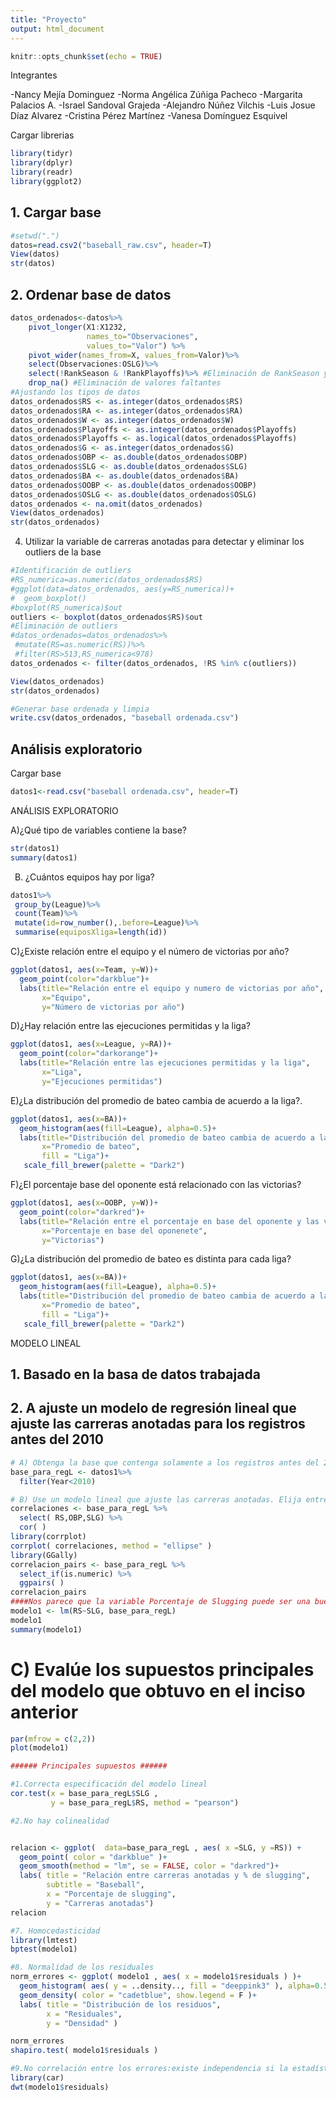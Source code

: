 ```yaml
---
title: "Proyecto"
output: html_document
---
```


```r
knitr::opts_chunk$set(echo = TRUE)
```
Integrantes

-Nancy Mejía Dominguez
-Norma Angélica Zúñiga Pacheco
-Margarita Palacios A.
-Israel Sandoval Grajeda
-Alejandro Núñez Vilchis
-Luis Josue Díaz Alvarez
-Cristina Pérez Martínez
-Vanesa Domínguez Esquivel


Cargar librerias

```r
library(tidyr)
library(dplyr)
library(readr)
library(ggplot2)
```

## 1. Cargar base
```r
#setwd(".")
datos=read.csv2("baseball_raw.csv", header=T)
View(datos)
str(datos)
```

## 2. Ordenar base de datos
```r
datos_ordenados<-datos%>% 
    pivot_longer(X1:X1232,
                 names_to="Observaciones",
                 values_to="Valor") %>% 
    pivot_wider(names_from=X, values_from=Valor)%>%
    select(Observaciones:OSLG)%>%
    select(!RankSeason & !RankPlayoffs)%>% #Eliminación de RankSeason y RankPlayoffs
    drop_na() #Eliminación de valores faltantes
#Ajustando los tipos de datos
datos_ordenados$RS <- as.integer(datos_ordenados$RS)
datos_ordenados$RA <- as.integer(datos_ordenados$RA)
datos_ordenados$W <- as.integer(datos_ordenados$W)
datos_ordenados$Playoffs <- as.integer(datos_ordenados$Playoffs)
datos_ordenados$Playoffs <- as.logical(datos_ordenados$Playoffs)
datos_ordenados$G <- as.integer(datos_ordenados$G)
datos_ordenados$OBP <- as.double(datos_ordenados$OBP)
datos_ordenados$SLG <- as.double(datos_ordenados$SLG)
datos_ordenados$BA <- as.double(datos_ordenados$BA)
datos_ordenados$OOBP <- as.double(datos_ordenados$OOBP)
datos_ordenados$OSLG <- as.double(datos_ordenados$OSLG)
datos_ordenados <- na.omit(datos_ordenados)
View(datos_ordenados)
str(datos_ordenados)

```

4. Utilizar la variable de carreras anotadas para detectar y eliminar los outliers de la base
```r
#Identificación de outliers
#RS_numerica=as.numeric(datos_ordenados$RS)
#ggplot(data=datos_ordenados, aes(y=RS_numerica))+
#  geom_boxplot()
#boxplot(RS_numerica)$out
outliers <- boxplot(datos_ordenados$RS)$out
#Eliminación de outliers
#datos_ordenados=datos_ordenados%>%
 #mutate(RS=as.numeric(RS))%>%
 #filter(RS>513,RS_numerica<978)
datos_ordenados <- filter(datos_ordenados, !RS %in% c(outliers))

View(datos_ordenados)
str(datos_ordenados)

#Generar base ordenada y limpia
write.csv(datos_ordenados, "baseball ordenada.csv") 
```

## Análisis exploratorio
Cargar base
```r
datos1<-read.csv("baseball ordenada.csv", header=T)

```

ANÁLISIS EXPLORATORIO

A)¿Qué tipo de variables contiene la base?
```r
str(datos1)
summary(datos1)
```

B) ¿Cuántos equipos hay por liga?
```r
datos1%>%
 group_by(League)%>%
 count(Team)%>%
 mutate(id=row_number(),.before=League)%>%
 summarise(equiposXliga=length(id))

```

C)¿Existe relación entre el equipo y el número de victorias por año?
```r
ggplot(datos1, aes(x=Team, y=W))+
  geom_point(color="darkblue")+
  labs(title="Relación entre el equipo y numero de victorias por año",
       x="Equipo",
       y="Número de victorias por año")
```

D)¿Hay relación entre las ejecuciones permitidas y la liga?
```r
ggplot(datos1, aes(x=League, y=RA))+
  geom_point(color="darkorange")+
  labs(title="Relación entre las ejecuciones permitidas y la liga",
       x="Liga",
       y="Ejecuciones permitidas")
```

E)¿La distribución del promedio de bateo cambia de acuerdo a la liga?.
```r
ggplot(datos1, aes(x=BA))+
  geom_histogram(aes(fill=League), alpha=0.5)+
  labs(title="Distribución del promedio de bateo cambia de acuerdo a la liga",
       x="Promedio de bateo",
       fill = "Liga")+
   scale_fill_brewer(palette = "Dark2")

```

F)¿El porcentaje base del oponente está relacionado con las victorias?
```r
ggplot(datos1, aes(x=OOBP, y=W))+
  geom_point(color="darkred")+
  labs(title="Relación entre el porcentaje en base del oponente y las victorias",
       x="Porcentaje en base del oponenete",
       y="Victorias")
```

G)¿La distribución del promedio de bateo es distinta para cada liga?
```r
ggplot(datos1, aes(x=BA))+
  geom_histogram(aes(fill=League), alpha=0.5)+
  labs(title="Distribución del promedio de bateo cambia de acuerdo a la liga",
       x="Promedio de bateo",
       fill = "Liga")+
   scale_fill_brewer(palette = "Dark2")
```


MODELO LINEAL

## 1. Basado en la basa de datos trabajada

## 2. A ajuste un modelo de regresión lineal que ajuste las carreras anotadas para los registros antes del 2010
 
```r
# A) Obtenga la base que contenga solamente a los registros antes del 2010
base_para_regL <- datos1%>%
  filter(Year<2010)

# B) Use un modelo lineal que ajuste las carreras anotadas. Elija entre las variables ‘porcentaje en base’, ‘porcentaje de slugging’ y ‘año’
correlaciones <- base_para_regL %>%
  select( RS,OBP,SLG) %>%
  cor( )
library(corrplot)
corrplot( correlaciones, method = "ellipse" )
library(GGally)
correlacion_pairs <- base_para_regL %>%
  select_if(is.numeric) %>%
  ggpairs( )
correlacion_pairs
####Nos parece que la variable Porcentaje de Slugging puede ser una buena regresora###
modelo1 <- lm(RS~SLG, base_para_regL)
modelo1
summary(modelo1)

```

# C) Evalúe los supuestos principales del modelo que obtuvo en el inciso anterior

```r
par(mfrow = c(2,2))
plot(modelo1)

###### Principales supuestos ######

#1.Correcta especificación del modelo lineal
cor.test(x = base_para_regL$SLG , 
         y = base_para_regL$RS, method = "pearson")

#2.No hay colinealidad


relacion <- ggplot(  data=base_para_regL , aes( x =SLG, y =RS)) +
  geom_point( color = "darkblue" )+
  geom_smooth(method = "lm", se = FALSE, color = "darkred")+
  labs( title = "Relación entre carreras anotadas y % de slugging",
        subtitle = "Baseball",
        x = "Porcentaje de slugging", 
        y = "Carreras anotadas")
relacion

#7. Homocedasticidad
library(lmtest)
bptest(modelo1)

#8. Normalidad de los residuales
norm_errores <- ggplot( modelo1 , aes( x = modelo1$residuals ) )+
  geom_histogram( aes( y = ..density.., fill = "deeppink3" ), alpha=0.5, show.legend = FALSE )+
  geom_density( color = "cadetblue", show.legend = F )+
  labs( title = "Distribución de los residuos", 
        x = "Residuales", 
        y = "Densidad" )

norm_errores
shapiro.test( modelo1$residuals )

#9.No correlación entre los errores:existe independencia si la estadística de prueba está entre 1.5 y 2.5
library(car)
dwt(modelo1$residuals)


```



